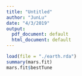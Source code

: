 ```yaml
---
title: "Untitled"
author: "JunLu"
date: "4/3/2019"
output:
  pdf_document: default
  html_document: default
---
```


```r
load(file = "./earth.rda")
summary(mars.fit)
mars.fit$bestTune
```

